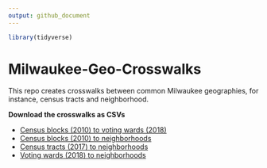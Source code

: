 ```yaml
---
output: github_document
---
```


```r
library(tidyverse)
```

# Milwaukee-Geo-Crosswalks
This repo creates crosswalks between common Milwaukee geographies, for instance, census tracts and neighborhood.

**Download the crosswalks as CSVs**

* [Census blocks (2010) to voting wards (2018)](https://github.com/jdjohn215/Milwaukee-Geo-Crosswalks/blob/master/Crosswalks/2010CensusBlocks_to_2018VotingWards.csv)
* [Census blocks (2010) to neighborhoods](https://github.com/jdjohn215/Milwaukee-Geo-Crosswalks/blob/master/Crosswalks/2010CensusBlocks_to_Neighborhoods.csv)
* [Census tracts (2017) to neighborhoods](https://github.com/jdjohn215/Milwaukee-Geo-Crosswalks/blob/master/Crosswalks/2017CensusTracts_to_Neighborhoods.csv)
* [Voting wards (2018) to neighborhoods](https://github.com/jdjohn215/Milwaukee-Geo-Crosswalks/blob/master/Crosswalks/2018VotingWards_to_Neighborhoods.csv)